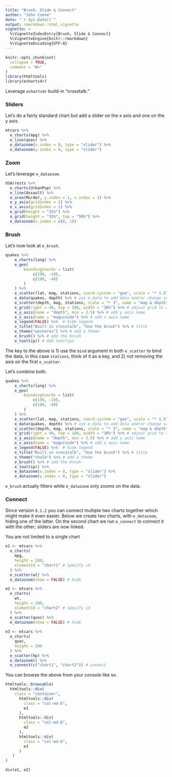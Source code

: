 ```yaml
---
title: "Brush, Slide & Connect"
author: "John Coene"
date: "`r Sys.Date()`"
output: rmarkdown::html_vignette
vignette: >
  %\VignetteIndexEntry{Brush, Slide & Connect}
  %\VignetteEngine{knitr::rmarkdown}
  %\VignetteEncoding{UTF-8}
---
```


```r
knitr::opts_chunk$set(
  collapse = TRUE,
  comment = "#>"
)
library(htmltools)
library(echarts4r)
```

Leverage `echarts4r` build-in "crosstalk."

### Sliders

Let's do a fairly standard chart but add a slider on the x axis and one on the y axis.

```r
mtcars %>% 
  e_charts(mpg) %>% 
  e_line(qsec) %>% 
  e_datazoom(x.index = 0, type = "slider") %>% 
  e_datazoom(y.index = 0, type = "slider") 
```

### Zoom

Let's leverage `e_datazoom`.

```r
USArrests %>% 
  e_charts(UrbanPop) %>% 
  e_line(Assault) %>% 
  e_area(Murder, y.index = 1, x.index = 1) %>% 
  e_y_axis(gridIndex = 1) %>%
  e_x_axis(gridIndex = 1) %>% 
  e_grid(height = "35%") %>% 
  e_grid(height = "35%", top = "50%") %>% 
  e_datazoom(x.index = c(0, 1))
```

### Brush

Let's now look at `e_brush`.

```r
quakes %>% 
    e_charts(long) %>% 
    e_geo(
        boundingCoords = list(
            c(190, -10),
            c(180, -40)
        )
    ) %>% 
    e_scatter(lat, mag, stations, coord.system = "geo", scale = "* 1.5", name = "mag", rm.y = FALSE, rm.x = FALSE) %>% # do not remove axis
    e_data(quakes, depth) %>% # use e_data to add data and/or change value on x axis
    e_scatter(depth, mag, stations, scale = "* 3", name = "mag & depth") %>%  # plot scatter
    e_grid(right = 40, top = 100, width = "30%") %>% # adjust grid to avoid overlap
    e_y_axis(name = "depth", min = 3.5) %>% # add y axis name
    e_x_axis(name = "magnitude") %>% # add x axis name
    e_legend(FALSE) %>%  # hide legend
    e_title("Built-in crosstalk", "Use the brush") %>% # title
    e_theme("westeros") %>% # add a theme
    e_brush() %>% # add the brush
    e_tooltip() # Add tooltips
```

The key to the above is 1) use the `bind` argument in both `e_scatter` to bind the data, in this case `stations`, think of it as a key, and 2) not removing the axis on the first `e_scatter`.

Let's combine both.

```r
quakes %>% 
    e_charts(long) %>% 
    e_geo(
        boundingCoords = list(
            c(190, -10),
            c(180, -40)
        )
    ) %>% 
    e_scatter(lat, mag, stations, coord.system = "geo", scale = "* 1.5", name = "mag", rm.y = FALSE, rm.x = FALSE) %>% # do not remove axis
    e_data(quakes, depth) %>% # use e_data to add data and/or change value on x axis
    e_scatter(depth, mag, stations, scale = "* 3", name = "mag & depth") %>%  # plot scatter
    e_grid(right = 40, top = 100, width = "30%") %>% # adjust grid to avoid overlap
    e_y_axis(name = "depth", min = 3.5) %>% # add y axis name
    e_x_axis(name = "magnitude") %>% # add x axis name
    e_legend(FALSE) %>%  # hide legend
    e_title("Built-in crosstalk", "Use the brush") %>% # title
    e_theme("chalk") %>% # add a theme
    e_brush() %>% # add the brush
    e_tooltip() %>% 
    e_datazoom(x.index = 0, type = "slider") %>% 
    e_datazoom(y.index = 0, type = "slider") 
```

`e_brush` actually filters while `e_datazoom` only zooms on the data.

### Connect

Since version `0.1.2` you can connect multiple two charts together which might make it even easier. Below we create two charts, with `e_datazoom`, hiding one of the latter. On the second chart we run `e_connect` to connect it with the other; sliders are now linked.

You are not limited to a single chart

```r
e1 <- mtcars %>% 
  e_charts(
    mpg,
    height = 200,
    elementId = "chart1" # specify id
  ) %>% 
  e_scatter(wt) %>% 
  e_datazoom(show = FALSE) # hide

e2 <- mtcars %>% 
  e_charts(
    wt,
    height = 200,
    elementId = "chart2" # specify id
  ) %>% 
  e_scatter(qsec) %>% 
  e_datazoom(show = FALSE) # hide
  
e3 <- mtcars %>% 
  e_charts(
    qsec,
    height = 200
  ) %>% 
  e_scatter(hp) %>% 
  e_datazoom() %>% 
  e_connect(c("chart1", "chart2")) # connect
```

You can browse the above from your console like so.

```r
htmltools::browsable(
  htmltools::div(
    class = "container",
      htmltools::div(
        class = "col-md-6",
        e1
      ),
      htmltools::div(
        class = "col-md-6",
        e2
      ),
      htmltools::div(
        class = "col-md-6",
        e3
      )
   )
)
```

```r
div(e1, e2)
```